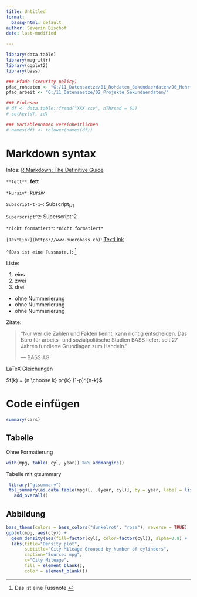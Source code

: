 ```yaml
---
title: Untitled
format:
  bassq-html: default
author: Severin Bischof
date: last-modified

---
```


```r
library(data.table)
library(magrittr)
library(ggplot2)
library(bass)
```


```r
### Pfade (security policy)
pfad_rohdaten <- "G:/11_Datensaetze/01_Rohdaten_Sekundaerdaten/90_Mehrfachdatensaetze/"
pfad_arbeit <- "G:/11_Datensaetze/02_Projekte_Sekundaerdaten/"

### Einlesen
# df <- data.table::fread("XXX.csv", nThread = 6L)
# setkey(df, id)

### Variablennamen vereinheitlichen
# names(df) <- tolower(names(df))
```


# Markdown syntax
Infos: [R Markdown: The Definitive Guide](https://bookdown.org/yihui/rmarkdown/)

`**fett**`: **fett**

`*kursiv*`: *kursiv*

`Subscript~t-1~`: Subscript~t-1~

`Superscript^2`: Superscript^2

``*nicht formatiert*``: `*nicht formatiert*`

`[TextLink](https://www.buerobass.ch)`: [TextLink](https://www.buerobass.ch)

`^[Das ist eine Fussnote.]`: ^[Das ist eine Fussnote.]

Liste:

1. eins
2. zwei
3. drei
  - ohne Nummerierung
  - ohne Nummerierung
  - ohne Nummerierung
  
Zitate:

> "Nur wer die Zahlen und Fakten kennt, kann richtig entscheiden. Das Büro für arbeits- und sozialpolitische Studien BASS liefert seit 27 Jahren fundierte Grundlagen zum Handeln."
>
> --- BASS AG

LaTeX Gleichungen

$f(k) = {n \choose k} p^{k} (1-p)^{n-k}$


# Code einfügen
```r
summary(cars)
```


## Tabelle
Ohne Formatierung
```r
with(mpg, table( cyl, year)) %>% addmargins() 
```

Tabelle mit gtsummary
```r
 library("gtsummary")
 tbl_summary(as.data.table(mpg)[, .(year, cyl)], by = year, label = list(cyl = "Number of cylinders")) %>% 
   add_overall()
```


## Abbildung
```r
bass_theme(colors = bass_colors("dunkelrot", "rosa"), reverse = TRUE)
ggplot(mpg, aes(cty)) +
  geom_density(aes(fill=factor(cyl), color=factor(cyl)), alpha=0.8) + 
  labs(title="Density plot", 
       subtitle="City Mileage Grouped by Number of cylinders",
       caption="Source: mpg",
       x="City Mileage",
       fill = element_blank(),
       color = element_blank())
```

